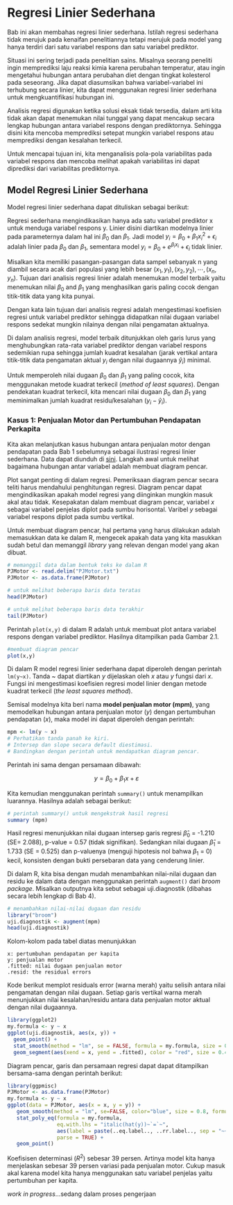 # Regresi Linier Sederhana 

Bab ini akan membahas regresi linier sederhana. Istilah regresi sederhana tidak merujuk pada kenaifan penelitiannya tetapi merujuk pada model yang hanya terdiri dari satu variabel respons dan satu variabel prediktor.

Situasi ini sering terjadi pada penelitian sains. Misalnya seorang peneliti ingin memprediksi laju reaksi kimia karena perubahan temperatur, atau ingin mengetahui hubungan antara perubahan diet dengan tingkat kolesterol pada seseorang. Jika dapat diasumsikan bahwa variabel-variabel ini terhubung secara linier, kita dapat menggunakan regresi linier sederhana untuk mengkuantifikasi hubungan ini.

Analisis regresi digunakan ketika solusi eksak tidak tersedia, dalam arti kita tidak akan dapat menemukan nilai tunggal yang dapat mencakup secara lengkap hubungan antara variabel respons dengan prediktornya. Sehingga disini kita mencoba memprediksi setepat mungkin variabel respons atau memprediksi dengan kesalahan terkecil.

Untuk mencapai tujuan ini, kita menganalisis pola-pola variabilitas pada variabel respons dan mencoba melihat apakah variabilitas ini dapat diprediksi dari variabilitas prediktornya.

## Model Regresi Linier Sederhana 

Model regresi linier sederhana dapat dituliskan sebagai berikut:

\begin{equation} 
y_i=\beta_0 + \beta_1x_i+ \epsilon_i
(\#eq:persamaan-umum)
\end{equation}

Regresi sederhana mengindikasikan hanya ada satu variabel prediktor x untuk menduga variabel respons y. Linier disini diartikan modelnya linier pada parameternya dalam hal ini $\beta_0$ dan $\beta_1$. Jadi model $y_i = \beta_0 + \beta_1{x_i}^2 + \epsilon_i$ adalah linier pada $\beta_0$ dan $\beta_1$, sementara model $y_i = \beta_0 + e^{\beta_ix_i} + \epsilon_i$ tidak linier.

Misalkan kita memiliki pasangan-pasangan data sampel sebanyak n yang diambil secara acak dari populasi yang lebih besar $(x_1,y_1), (x_2,y_2), ⋯, (x_n,y_n)$. Tujuan dari analisis regresi linier adalah menemukan model terbaik yaitu menemukan nilai $\beta_0$ and $\beta_1$ yang menghasilkan garis paling cocok dengan titik-titik data yang kita punyai. 

Dengan kata lain tujuan dari analisis regresi adalah mengestimasi koefisien regresi untuk variabel prediktor sehingga didapatkan nilai dugaan variabel respons sedekat mungkin nilainya dengan nilai pengamatan aktualnya. 

Di dalam analisis regresi, model terbaik ditunjukkan oleh garis lurus yang menghubungkan rata-rata variabel prediktor dengan variabel respons sedemikian rupa sehingga jumlah kuadrat kesalahan (jarak vertikal antara titik-titik data pengamatan aktual $y_i$ dengan nilai dugaannya $\hat y_i$) minimal. 

Untuk memperoleh nilai dugaan $\beta_0$ dan $\beta_1$ yang paling cocok, kita menggunakan metode kuadrat terkecil (*method of least squares*). Dengan pendekatan kuadrat terkecil, kita mencari nilai dugaan $\beta_0$ dan $\beta_1$ yang meminimalkan jumlah kuadrat residu/kesalahan ($y_i-\hat y_i$).

### Kasus 1: Penjualan Motor dan Pertumbuhan Pendapatan Perkapita

Kita akan melanjutkan kasus hubungan antara penjualan motor dengan pendapatan pada Bab 1 sebelumnya sebagai ilustrasi regresi linier sederhana. Data dapat diunduh di [sini](https://drive.google.com/file/d/1Aa6A0KkXXINoDkdNJSnYUY5Y0E1xnrOb/view?usp=sharing). Langkah awal untuk melihat bagaimana hubungan antar variabel adalah membuat diagram pencar.

Plot sangat penting di dalam regresi. Pemeriksaan diagram pencar secara teliti harus mendahului penghitungan regresi. Diagram pencar dapat mengindikasikan apakah model regresi yang diinginkan mungkin masuk akal atau tidak. Kesepakatan dalam membuat diagram pencar, variabel $x$ sebagai variabel penjelas diplot pada sumbu horisontal. Varibel $y$ sebagai variabel respons diplot pada sumbu vertikal. 

Untuk membuat diagram pencar, hal pertama yang harus dilakukan adalah memasukkan data ke dalam R, mengecek apakah data yang kita masukkan sudah betul dan memanggil *library* yang relevan dengan model yang akan dibuat.

```r
# memanggil data dalam bentuk teks ke dalam R
PJMotor <- read.delim("PJMotor.txt") 
PJMotor <- as.data.frame(PJMotor)

```

```r
# untuk melihat beberapa baris data teratas
head(PJMotor) 
```

```r
# untuk melihat beberapa baris data terakhir
tail(PJMotor) 
```

Perintah ```plot(x,y)``` di dalam R adalah untuk membuat plot antara variabel respons dengan variabel prediktor. Hasilnya ditampilkan pada Gambar 2.1.

```r
#membuat diagram pencar
plot(x,y) 

```


Di dalam R model regresi linier sederhana dapat diperoleh dengan perintah ```lm(y~x)```. Tanda ~ dapat diartikan $y$ dijelaskan oleh $x$ atau $y$ fungsi dari $x$. Fungsi ini mengestimasi koefisien regresi model linier dengan metode kuadrat terkecil (*the least squares method*). 

Semisal modelnya kita beri nama **model penjualan motor (mpm)**, yang memodelkan hubungan antara penjualan motor ($y$) dengan pertumbuhan pendapatan ($x$), maka model ini dapat diperoleh dengan perintah:

```r
mpm <- lm(y ~ x)
# Perhatikan tanda panah ke kiri. 
# Intersep dan slope secara default diestimasi. 
# Bandingkan dengan perintah untuk mendapatkan diagram pencar. 
```

Perintah ini sama dengan persamaan dibawah:

$$ y = β_0 + β_1x + ε $$

Kita kemudian menggunakan perintah ```summary()``` untuk menampilkan luarannya. Hasilnya adalah sebagai berikut:

```r
# perintah summary() untuk mengekstrak hasil regresi
summary (mpm) 
```

Hasil regresi menunjukkan nilai dugaan intersep garis regresi $\hat \beta_0$ = -1.210 (SE= 2.088), p-value = 0.57 (tidak signifikan). Sedangkan nilai dugaan $\hat \beta_1$ = 1.733 (SE = 0.525) dan p-valuenya (menguji hipotesis nol bahwa $\beta_1$ = 0) kecil, konsisten dengan bukti persebaran data yang cenderung linier. 

Di dalam R, kita bisa dengan mudah menambahkan nilai-nilai dugaan dan residu ke dalam data dengan menggunakan perintah ```augment()``` dari *broom package*. Misalkan outputnya kita sebut sebagai uji.diagnostik (dibahas secara lebih lengkap di Bab 4). 

```r
# menambahkan nilai-nilai dugaan dan residu
library("broom")
uji.diagnostik <- augment(mpm)
head(uji.diagnostik)
```

Kolom-kolom pada tabel diatas menunjukkan

    x: pertumbuhan pendapatan per kapita
    y: penjualan motor
    .fitted: nilai dugaan penjualan motor
    .resid: the residual errors

Kode berikut memplot residuals error (warna merah) yaitu selisih antara nilai pengamatan dengan nilai dugaan. Setiap garis vertikal warna merah menunjukkan nilai kesalahan/residu antara data penjualan motor aktual dengan nilai dugaannya.

```r
library(ggplot2)
my.formula <- y ~ x
ggplot(uji.diagnostik, aes(x, y)) +
  geom_point() +
  stat_smooth(method = "lm", se = FALSE, formula = my.formula, size = 0.8) +
  geom_segment(aes(xend = x, yend = .fitted), color = "red", size = 0.4, linetype = "dashed")
```

Diagram pencar, garis dan persamaan regresi dapat dapat ditampilkan bersama-sama dengan perintah berikut:

```r
library(ggpmisc)
PJMotor <- as.data.frame(PJMotor)
my.formula <- y ~ x
ggplot(data = PJMotor, aes(x = x, y = y)) +
   geom_smooth(method = "lm", se=FALSE, color="blue", size = 0.8, formula = my.formula) +
   stat_poly_eq(formula = my.formula,
                eq.with.lhs = "italic(hat(y))~`=`~",
                aes(label = paste(..eq.label.., ..rr.label.., sep = "~~~")), 
                parse = TRUE) +         
   geom_point()

```

Koefisisen determinasi ($R^2$) sebesar 39 persen. Artinya model kita hanya menjelaskan sebesar 39 persen variasi pada penjualan motor. Cukup masuk akal karena model kita hanya menggunakan satu variabel penjelas yaitu pertumbuhan per kapita.  


::: {.rmdnote}
*work in progress*...sedang dalam proses pengerjaan
:::
